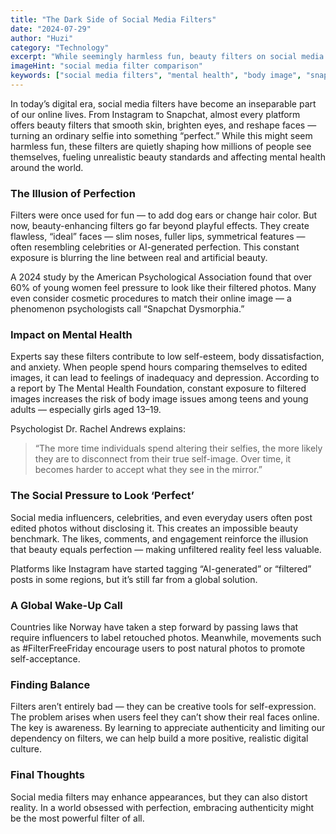 ```yaml
---
title: "The Dark Side of Social Media Filters"
date: "2024-07-29"
author: "Huzi"
category: "Technology"
excerpt: "While seemingly harmless fun, beauty filters on social media are quietly shaping how millions see themselves, fueling unrealistic beauty standards and affecting mental health."
imageHint: "social media filter comparison"
keywords: ["social media filters", "mental health", "body image", "snapchat dysmorphia", "beauty standards", "digital wellness", "instagram filters"]
---
```


In today’s digital era, social media filters have become an inseparable part of our online lives. From Instagram to Snapchat, almost every platform offers beauty filters that smooth skin, brighten eyes, and reshape faces — turning an ordinary selfie into something “perfect.” While this might seem harmless fun, these filters are quietly shaping how millions of people see themselves, fueling unrealistic beauty standards and affecting mental health around the world.

### The Illusion of Perfection

Filters were once used for fun — to add dog ears or change hair color. But now, beauty-enhancing filters go far beyond playful effects. They create flawless, “ideal” faces — slim noses, fuller lips, symmetrical features — often resembling celebrities or AI-generated perfection. This constant exposure is blurring the line between real and artificial beauty.

A 2024 study by the American Psychological Association found that over 60% of young women feel pressure to look like their filtered photos. Many even consider cosmetic procedures to match their online image — a phenomenon psychologists call “Snapchat Dysmorphia.”

### Impact on Mental Health

Experts say these filters contribute to low self-esteem, body dissatisfaction, and anxiety. When people spend hours comparing themselves to edited images, it can lead to feelings of inadequacy and depression.
According to a report by The Mental Health Foundation, constant exposure to filtered images increases the risk of body image issues among teens and young adults — especially girls aged 13–19.

Psychologist Dr. Rachel Andrews explains:

> “The more time individuals spend altering their selfies, the more likely they are to disconnect from their true self-image. Over time, it becomes harder to accept what they see in the mirror.”

### The Social Pressure to Look ‘Perfect’

Social media influencers, celebrities, and even everyday users often post edited photos without disclosing it. This creates an impossible beauty benchmark. The likes, comments, and engagement reinforce the illusion that beauty equals perfection — making unfiltered reality feel less valuable.

Platforms like Instagram have started tagging “AI-generated” or “filtered” posts in some regions, but it’s still far from a global solution.

### A Global Wake-Up Call

Countries like Norway have taken a step forward by passing laws that require influencers to label retouched photos. Meanwhile, movements such as #FilterFreeFriday encourage users to post natural photos to promote self-acceptance.

### Finding Balance

Filters aren’t entirely bad — they can be creative tools for self-expression. The problem arises when users feel they can’t show their real faces online. The key is awareness. By learning to appreciate authenticity and limiting our dependency on filters, we can help build a more positive, realistic digital culture.

### Final Thoughts

Social media filters may enhance appearances, but they can also distort reality. In a world obsessed with perfection, embracing authenticity might be the most powerful filter of all.
